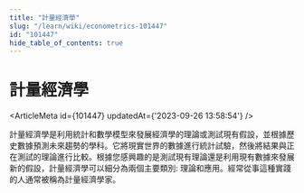 ```yaml
---
title: "計量經濟學"
slug: "/learn/wiki/econometrics-101447"
id: "101447"
hide_table_of_contents: true
---
```



# 計量經濟學

<ArticleMeta id={101447} updatedAt={'2023-09-26 13:58:54'} />
<div className='border-solid border-b border-t-0 my-4 border-[var(--ifm-color-gray-300)]' />

計量經濟學是利用統計和數學模型來發展經濟學的理論或測試現有假設，並根據歷史數據預測未來趨勢的學科。它將現實世界的數據進行統計試驗，然後將結果與正在測試的理論進行比較。根據您感興趣的是測試現有理論還是利用現有數據來發展新的假設，計量經濟學可以細分為兩個主要類別: 理論和應用。經常從事這種實踐的人通常被稱為計量經濟學家。
